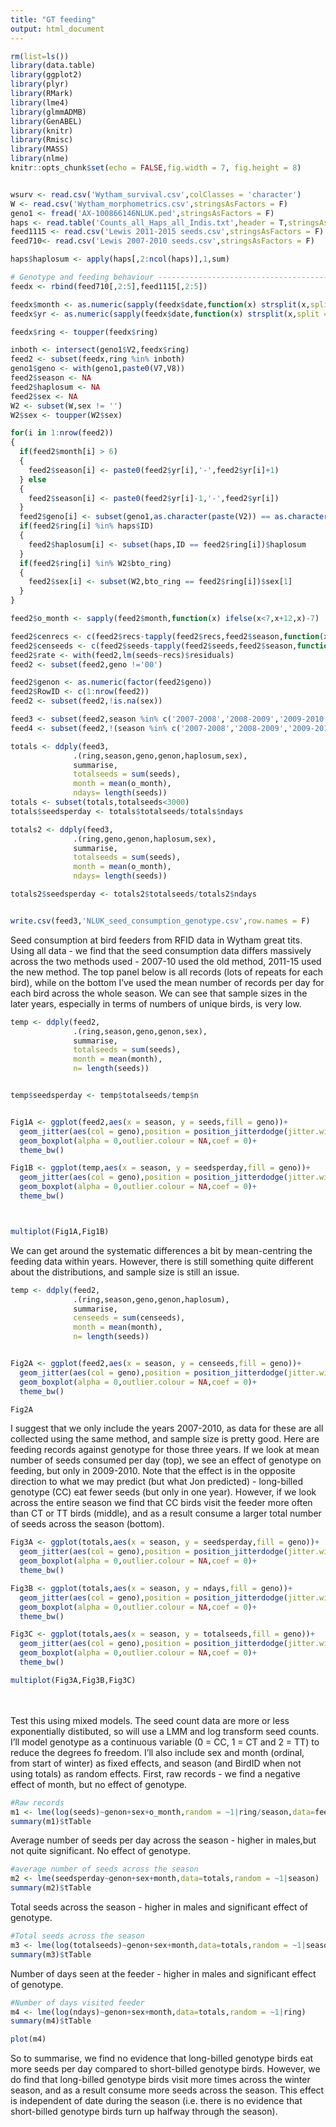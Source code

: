 ```yaml
---
title: "GT feeding"
output: html_document
---
```


```r
rm(list=ls())
library(data.table)
library(ggplot2)
library(plyr)
library(RMark)
library(lme4)
library(glmmADMB)
library(GenABEL)
library(knitr)
library(Rmisc)
library(MASS)
library(nlme)
knitr::opts_chunk$set(echo = FALSE,fig.width = 7, fig.height = 8)


wsurv <- read.csv('Wytham_survival.csv',colClasses = 'character')
W <- read.csv('Wytham_morphometrics.csv',stringsAsFactors = F)
geno1 <- fread('AX-100866146NLUK.ped',stringsAsFactors = F)
haps <- read.table('Counts_all_Haps_all_Indis.txt',header = T,stringsAsFactors = F)
feed1115 <- read.csv('Lewis 2011-2015 seeds.csv',stringsAsFactors = F)
feed710<- read.csv('Lewis 2007-2010 seeds.csv',stringsAsFactors = F)

haps$haplosum <- apply(haps[,2:ncol(haps)],1,sum)

# Genotype and feeding behaviour ------------------------------------------
feedx <- rbind(feed710[,2:5],feed1115[,2:5])

feedx$month <- as.numeric(sapply(feedx$date,function(x) strsplit(x,split = '-')[[1]][2]))
feedx$yr <- as.numeric(sapply(feedx$date,function(x) strsplit(x,split = '-')[[1]][1]))

feedx$ring <- toupper(feedx$ring)

inboth <- intersect(geno1$V2,feedx$ring)
feed2 <- subset(feedx,ring %in% inboth)
geno1$geno <- with(geno1,paste0(V7,V8))
feed2$season <- NA
feed2$haplosum <- NA
feed2$sex <- NA
W2 <- subset(W,sex != '')
W2$sex <- toupper(W2$sex)

for(i in 1:nrow(feed2))
{
  if(feed2$month[i] > 6)
  {
    feed2$season[i] <- paste0(feed2$yr[i],'-',feed2$yr[i]+1)
  } else
  {
    feed2$season[i] <- paste0(feed2$yr[i]-1,'-',feed2$yr[i])
  }
  feed2$geno[i] <- subset(geno1,as.character(paste(V2)) == as.character(paste(feed2$ring[i])))$geno
  if(feed2$ring[i] %in% haps$ID)
  {
    feed2$haplosum[i] <- subset(haps,ID == feed2$ring[i])$haplosum
  }
  if(feed2$ring[i] %in% W2$bto_ring)
  {
    feed2$sex[i] <- subset(W2,bto_ring == feed2$ring[i])$sex[1]
  }
}

feed2$o_month <- sapply(feed2$month,function(x) ifelse(x<7,x+12,x)-7)

feed2$cenrecs <- c(feed2$recs-tapply(feed2$recs,feed2$season,function(x) mean(x))[feed2$season])
feed2$censeeds <- c(feed2$seeds-tapply(feed2$seeds,feed2$season,function(x) mean(x))[feed2$season])
feed2$rate <- with(feed2,lm(seeds~recs)$residuals)
feed2 <- subset(feed2,geno !='00')

feed2$genon <- as.numeric(factor(feed2$geno))
feed2$RowID <- c(1:nrow(feed2))
feed2 <- subset(feed2,!is.na(sex))

feed3 <- subset(feed2,season %in% c('2007-2008','2008-2009','2009-2010'))
feed4 <- subset(feed2,!(season %in% c('2007-2008','2008-2009','2009-2010')))

totals <- ddply(feed3,
              .(ring,season,geno,genon,haplosum,sex),
              summarise,
              totalseeds = sum(seeds),
              month = mean(o_month),
              ndays= length(seeds))
totals <- subset(totals,totalseeds<3000)
totals$seedsperday <- totals$totalseeds/totals$ndays

totals2 <- ddply(feed3,
              .(ring,geno,genon,haplosum,sex),
              summarise,
              totalseeds = sum(seeds),
              month = mean(o_month),
              ndays= length(seeds))

totals2$seedsperday <- totals2$totalseeds/totals2$ndays


write.csv(feed3,'NLUK_seed_consumption_genotype.csv',row.names = F)

```


Seed consumption at bird feeders from RFID data in Wytham great tits. Using all data - we find that the seed consumption data differs massively across the two methods used - 2007-10 used the old method, 2011-15 used the new method. The top panel below is all records (lots of repeats for each bird), while on the bottom I've used the mean number of records per day for each bird across the whole season. We can see that sample sizes in the later years, especially in terms of numbers of unique birds, is very low. 

```r

temp <- ddply(feed2,
              .(ring,season,geno,genon,sex),
              summarise,
              totalseeds = sum(seeds),
              month = mean(month),
              n= length(seeds))


temp$seedsperday <- temp$totalseeds/temp$n


Fig1A <- ggplot(feed2,aes(x = season, y = seeds,fill = geno))+
  geom_jitter(aes(col = geno),position = position_jitterdodge(jitter.width = 0.2),shape = 1)+
  geom_boxplot(alpha = 0,outlier.colour = NA,coef = 0)+
  theme_bw()

Fig1B <- ggplot(temp,aes(x = season, y = seedsperday,fill = geno))+
  geom_jitter(aes(col = geno),position = position_jitterdodge(jitter.width = 0.2),shape = 1)+
  geom_boxplot(alpha = 0,outlier.colour = NA,coef = 0)+
  theme_bw()



multiplot(Fig1A,Fig1B)

```

We can get around the systematic differences a bit by mean-centring the feeding data within years. However, there is still something quite different about the distributions, and sample size is still an issue.

```r

temp <- ddply(feed2,
              .(ring,season,geno,genon,haplosum),
              summarise,
              censeeds = sum(censeeds),
              month = mean(month),
              n= length(seeds))


Fig2A <- ggplot(feed2,aes(x = season, y = censeeds,fill = geno))+
  geom_jitter(aes(col = geno),position = position_jitterdodge(jitter.width = 0.2),shape = 1)+
  geom_boxplot(alpha = 0,outlier.colour = NA,coef = 0)+
  theme_bw()

Fig2A

```

I suggest that we only include the years 2007-2010, as data for these are all collected using the same method, and sample size is pretty good. Here are feeding records against genotype for those three years. If we look at mean number of seeds consumed per day (top), we see an effect of genotype on feeding, but only in 2009-2010. Note that the effect is in the opposite direction to what we may predict (but what Jon predicted) - long-billed genotype (CC) eat fewer seeds (but only in one year). However, if we look across the entire season we find that CC birds visit the feeder more often than CT or TT birds (middle), and as a result consume a larger total number of seeds across the season (bottom).

```r


Fig3A <- ggplot(totals,aes(x = season, y = seedsperday,fill = geno))+
  geom_jitter(aes(col = geno),position = position_jitterdodge(jitter.width = 0.2),shape = 1)+
  geom_boxplot(alpha = 0,outlier.colour = NA,coef = 0)+
  theme_bw()

Fig3B <- ggplot(totals,aes(x = season, y = ndays,fill = geno))+
  geom_jitter(aes(col = geno),position = position_jitterdodge(jitter.width = 0.2),shape = 1)+
  geom_boxplot(alpha = 0,outlier.colour = NA,coef = 0)+
  theme_bw()

Fig3C <- ggplot(totals,aes(x = season, y = totalseeds,fill = geno))+
  geom_jitter(aes(col = geno),position = position_jitterdodge(jitter.width = 0.2),shape = 1)+
  geom_boxplot(alpha = 0,outlier.colour = NA,coef = 0)+
  theme_bw()

multiplot(Fig3A,Fig3B,Fig3C)

```



<br><br>
Test this using mixed models. The seed count data are more or less exponentially distibuted, so will use a LMM and log transform seed counts. I'll model genotype as a continuous variable (0 = CC, 1 = CT and 2 = TT) to reduce the degrees fo freedom. I'll also include sex and month (ordinal, from start of winter) as fixed effects, and season (and BirdID when not using totals) as random effects. First, raw records - we find a negative effect of month, but no effect of genotype.

```r

#Raw records
m1 <- lme(log(seeds)~genon+sex+o_month,random = ~1|ring/season,data=feed3) 
summary(m1)$tTable
```


Average number of seeds per day across the season - higher in males,but not quite significant. No effect of genotype.

```r
#average number of seeds across the season
m2 <- lme(seedsperday~genon+sex+month,data=totals,random = ~1|season)
summary(m2)$tTable
```

Total seeds across the season - higher in males and significant effect of genotype.
```r
#Total seeds across the season
m3 <- lme(log(totalseeds)~genon+sex+month,data=totals,random = ~1|season)
summary(m3)$tTable
```

Number of days seen at the feeder - higher in males and significant effect of genotype.
```r
#Number of days visited feeder
m4 <- lme(log(ndays)~genon+sex+month,data=totals,random = ~1|ring)
summary(m4)$tTable

plot(m4)

```


So to summarise, we find no evidence that long-billed genotype birds eat more seeds per day compared to short-billed genotype birds. However, we do find that long-billed genotype birds visit more times across the winter season, and as a result consume more seeds across the season. This effect is independent of date during the season (i.e. there is no evidence that short-billed genotype birds turn up halfway through the season).